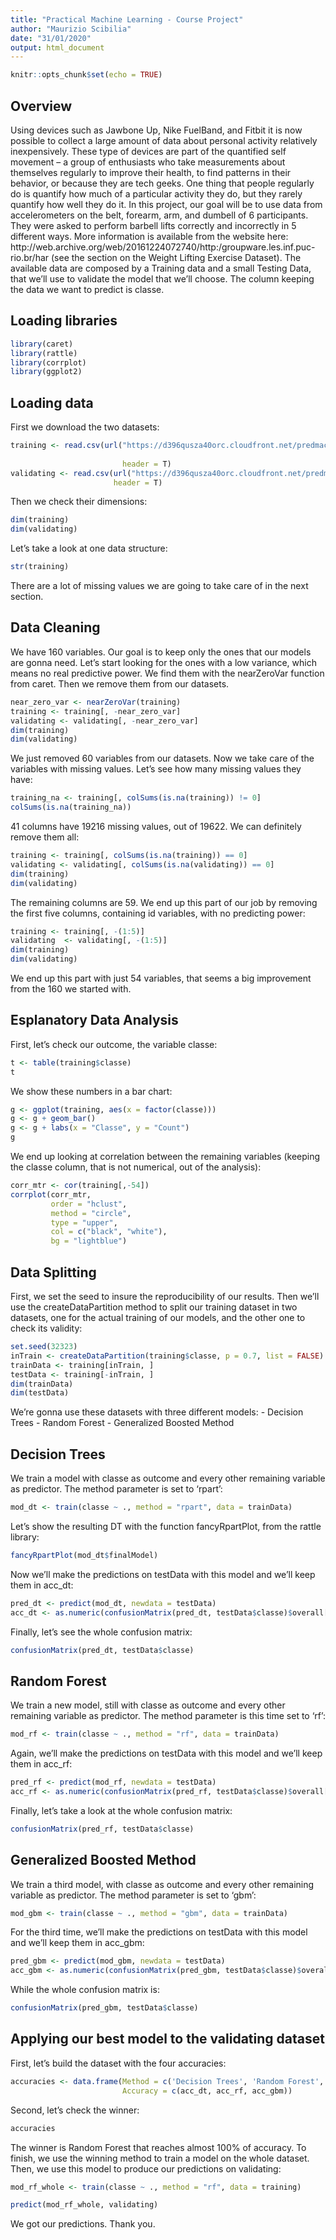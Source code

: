 ```yaml
---
title: "Practical Machine Learning - Course Project"
author: "Maurizio Scibilia"
date: "31/01/2020"
output: html_document
---
```


```r
knitr::opts_chunk$set(echo = TRUE)
```

## Overview

Using devices such as Jawbone Up, Nike FuelBand, and Fitbit it is now possible to collect a large amount of data about personal activity relatively inexpensively. These type of devices are part of the quantified self movement – a group of enthusiasts who take measurements about themselves regularly to improve their health, to find patterns in their behavior, or because they are tech geeks. One thing that people regularly do is quantify how much of a particular activity they do, but they rarely quantify how well they do it. 
In this project, our goal will be to use data from accelerometers on the belt, forearm, arm, and dumbell of 6 participants. They were asked to perform barbell lifts correctly and incorrectly in 5 different ways. 
More information is available from the website here: http://web.archive.org/web/20161224072740/http:/groupware.les.inf.puc-rio.br/har (see the section on the Weight Lifting Exercise Dataset).
The available data are composed by a Training data and a small Testing Data, that we'll use to validate the model that we'll choose.
The column keeping the data we want to predict is classe.



## Loading libraries

```r
library(caret)
library(rattle)
library(corrplot)
library(ggplot2)
```



## Loading data

First we download the two datasets:
```r
training <- read.csv(url("https://d396qusza40orc.cloudfront.net/predmachlearn/pml-training.csv"), 
          
                         header = T)
validating <- read.csv(url("https://d396qusza40orc.cloudfront.net/predmachlearn/pml-testing.csv"), 
                       header = T)
```

Then we check their dimensions:
```r
dim(training)
dim(validating)
```

Let's take a look at one data structure:
```r
str(training)
```

There are a lot of missing values we are going to take care of in the next section.



## Data Cleaning

We have 160 variables.
Our goal is to keep only the ones that our models are gonna need.
Let's start looking for the ones with a low variance, which means no real predictive power.
We find them with the nearZeroVar function from caret.
Then we remove them from our datasets.
```r
near_zero_var <- nearZeroVar(training)
training <- training[, -near_zero_var]
validating <- validating[, -near_zero_var]
dim(training)
dim(validating)
```

We just removed 60 variables from our datasets.
Now we take care of the variables with missing values.
Let's see how many missing values they have:
```r
training_na <- training[, colSums(is.na(training)) != 0]
colSums(is.na(training_na))
```

41 columns have 19216 missing values, out of 19622.
We can definitely remove them all:
```r
training <- training[, colSums(is.na(training)) == 0]
validating <- validating[, colSums(is.na(validating)) == 0]
dim(training)
dim(validating)
```

The remaining columns are 59.
We end up this part of our job by removing the first five columns, containing id variables, with no predicting power:
```r
training <- training[, -(1:5)]
validating  <- validating[, -(1:5)]
dim(training)
dim(validating)
```

We end up this part with just 54 variables, that seems a big improvement from the 160 we started with.



## Esplanatory Data Analysis

First, let's check our outcome, the variable classe:
```r
t <- table(training$classe)
t
```

We show these numbers in a bar chart:
```r
g <- ggplot(training, aes(x = factor(classe)))
g <- g + geom_bar()
g <- g + labs(x = "Classe", y = "Count")
g
```

We end up looking at correlation between the remaining variables (keeping the classe column, that is not numerical, out of the analysis):
```r
corr_mtr <- cor(training[,-54])
corrplot(corr_mtr, 
         order = "hclust", 
         method = "circle", 
         type = "upper",
         col = c("black", "white"),
         bg = "lightblue")
```



## Data Splitting

First, we set the seed to insure the reproducibility of our results.
Then we'll use the createDataPartition method to split our training dataset in two datasets, one for the actual training of our models, and the other one to check its validity:
```r
set.seed(32323) 
inTrain <- createDataPartition(training$classe, p = 0.7, list = FALSE)
trainData <- training[inTrain, ]
testData <- training[-inTrain, ]
dim(trainData)
dim(testData)
```

We're gonna use these datasets with three different models:
- Decision Trees
- Random Forest
- Generalized Boosted Method



## Decision Trees

We train a model with classe as outcome and every other remaining variable as predictor.
The method parameter is set to 'rpart': 
```r
mod_dt <- train(classe ~ ., method = "rpart", data = trainData)
```

Let's show the resulting DT with the function fancyRpartPlot, from the rattle library:
```r
fancyRpartPlot(mod_dt$finalModel)
```

Now we'll make the predictions on testData with this model and we'll keep them in acc_dt:
```r
pred_dt <- predict(mod_dt, newdata = testData)
acc_dt <- as.numeric(confusionMatrix(pred_dt, testData$classe)$overall[1])
```

Finally, let's see the whole confusion matrix:
```r
confusionMatrix(pred_dt, testData$classe)
```



## Random Forest

We train a new model, still with classe as outcome and every other remaining variable as predictor.
The method parameter is this time set to 'rf': 
```r
mod_rf <- train(classe ~ ., method = "rf", data = trainData)
```

Again, we'll make the predictions on testData with this model and we'll keep them in acc_rf:
```r
pred_rf <- predict(mod_rf, newdata = testData)
acc_rf <- as.numeric(confusionMatrix(pred_rf, testData$classe)$overall[1])
```

Finally, let's take a look at the whole confusion matrix:
```r
confusionMatrix(pred_rf, testData$classe)
```



## Generalized Boosted Method

We train a third model, with classe as outcome and every other remaining variable as predictor.
The method parameter is set to 'gbm': 
```r
mod_gbm <- train(classe ~ ., method = "gbm", data = trainData)
```

For the third time, we'll make the predictions on testData with this model and we'll keep them in acc_gbm:
```r
pred_gbm <- predict(mod_gbm, newdata = testData)
acc_gbm <- as.numeric(confusionMatrix(pred_gbm, testData$classe)$overall[1])
```

While the whole confusion matrix is:
```r
confusionMatrix(pred_gbm, testData$classe)
```



## Applying our best model to the validating dataset

First, let's build the dataset with the four accuracies:
```r
accuracies <- data.frame(Method = c('Decision Trees', 'Random Forest', 'Generalized Boosted Method'),
                         Accuracy = c(acc_dt, acc_rf, acc_gbm))
```

Second, let's check the winner:
```r
accuracies
```

The winner is Random Forest that reaches almost 100% of accuracy.
To finish, we use the winning method to train a model on the whole dataset.
Then, we use this model to produce our predictions on validating:
```r
mod_rf_whole <- train(classe ~ ., method = "rf", data = training)
```

```r
predict(mod_rf_whole, validating)
```

We got our predictions. 
Thank you.